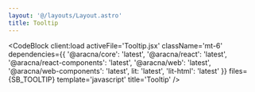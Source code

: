 ```yaml
---
layout: '@/layouts/Layout.astro'
title: Tooltip
---
```



<TooltipComponentBlock client:load />

<CodeBlock
  client:load
  activeFile='Tooltip.jsx'
  className='mt-6'
  dependencies={{
    '@aracna/core': 'latest',
    '@aracna/react': 'latest',
    '@aracna/react-components': 'latest',
    '@aracna/web': 'latest',
    '@aracna/web-components': 'latest',
    lit: 'latest',
    'lit-html': 'latest'
  }}
  files={SB_TOOLTIP}
  template='javascript'
  title='Tooltip'
/>
